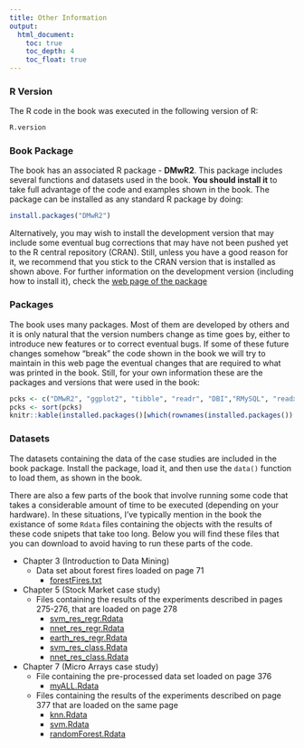```yaml
---
title: Other Information
output:
  html_document:
    toc: true
    toc_depth: 4
    toc_float: true
---
```


### R Version

The R code in the book was executed in the following version of R:
```r
R.version
```


### Book Package

The book has an associated R package - **DMwR2**. This package includes several functions and datasets used in the book. **You should install it** to take full advantage of the code and examples shown in the book. The package can be installed as any standard R package by doing:

```r
install.packages("DMwR2")
```

Alternatively, you may wish to install the development version that may include some eventual bug corrections that may have not been pushed yet to the R central repository (CRAN). Still, unless you have a good reason for it, we recommend that you stick to the CRAN version that is installed as shown above. For further information on the development version (including how to install it), check the [web page of the package](https://github.com/ltorgo/DMwR2)


### Packages

The book uses many packages. Most of them are developed by others and it is only natural that the version numbers change as time goes by, either to introduce new features or to correct eventual bugs. If some of these future changes somehow "break" the code shown in the book we will try to maintain in this web page the eventual changes that are required to what was printed in the book. Still, for your own information these are the packages and versions that were used in the book:

```r
pcks <- c("DMwR2", "ggplot2", "tibble", "readr", "DBI","RMySQL", "readxl", "tidyr", "lubridate", "dplyr", "stringr", "Hmisc", "xts", "sp", "ggmap", "tm", "CORElearn", "GGally", "arules", "arulesViz", "cluster", "fpc", "forcats", "UBL", "e1071", "rpart.plot", "NeuralNetTools", "h2o", "adabag", "ipred", "randomForest", "gbm", "performanceEstimation", "rmarkdown", "shiny", "car", "corrplot", "rpart", "quantmod", "TTR", "nnet", "kernlab", "earth", "PerformanceAnalytics", "ROCR", "RWeka", "Biobase", "ALL", "genefilter", "class")
pcks <- sort(pcks)
knitr::kable(installed.packages()[which(rownames(installed.packages()) %in% pcks),c(1,3)],row.names = FALSE,format = "html")
```


### Datasets

The datasets containing the data of the case studies are included in the book package. Install the package, load it, and then use the `data()` function to load them, as shown in the book.

There are also a few parts of the book that involve running some code that takes a considerable amount of time to be executed (depending on your hardware). In these situations, I've typically mention in the book the existance of some `Rdata` files containing the objects with the results of these code snipets that take too long. Below you will find these files that you can download to avoid having to run these parts of the code.

- Chapter 3 (Introduction to Data Mining)
    + Data set about forest fires loaded on page 71
        - [forestFires.txt](http://www.dcc.fc.up.pt/~ltorgo/DMwR2/Data/forestFires.txt)
- Chapter 5 (Stock Market case study)
    + Files containing the results of the experiments described in pages 275-276, that are loaded on page 278
        - [svm_res_regr.Rdata](http://www.dcc.fc.up.pt/~ltorgo/DMwR2/Data/svm_res_regr.Rdata)
        - [nnet_res_regr.Rdata](http://www.dcc.fc.up.pt/~ltorgo/DMwR2/Data/nnet_res_regr.Rdata)
        - [earth_res_regr.Rdata](http://www.dcc.fc.up.pt/~ltorgo/DMwR2/Data/earth_res_regr.Rdata)
        - [svm_res_class.Rdata](http://www.dcc.fc.up.pt/~ltorgo/DMwR2/Data/svm_res_class.Rdata)
        - [nnet_res_class.Rdata](http://www.dcc.fc.up.pt/~ltorgo/DMwR2/Data/nnet_res_class.Rdata)
- Chapter 7 (Micro Arrays case study)
    + File containing the pre-processed data set loaded on page 376
        - [myALL.Rdata](http://www.dcc.fc.up.pt/~ltorgo/DMwR2/Data/myALL.Rdata)
    + Files containing the results of the experiments described on page 377 that are loaded on the same page
        - [knn.Rdata](http://www.dcc.fc.up.pt/~ltorgo/DMwR2/Data/knn.Rdata)
        - [svm.Rdata](http://www.dcc.fc.up.pt/~ltorgo/DMwR2/Data/svm.Rdata)
        - [randomForest.Rdata](http://www.dcc.fc.up.pt/~ltorgo/DMwR2/Data/randomForest.Rdata)
    

